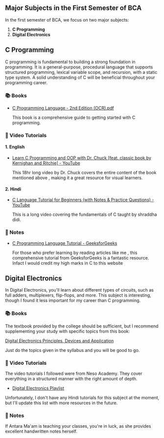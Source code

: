 ## Major Subjects in the First Semester of BCA

In the first semester of BCA, we focus on two major subjects:

1. **C Programming**
2. **Digital Electronics**

## C Programming

C programming is fundamental to building a strong foundation in programming. It is a general-purpose, procedural language that supports structured programming, lexical variable scope, and recursion, with a static type system. A solid understanding of C will be beneficial throughout your programming career.

### 📚 Books
- [C Programming Language - 2nd Edition (OCR).pdf](https://seriouscomputerist.atariverse.com/media/pdf/book/C%20Programming%20Language%20-%202nd%20Edition%20(OCR).pdf)

  This book is a comprehensive guide to getting started with C programming.


### 🎥 Video Tutorials

#### 1. English
- [Learn C Programming and OOP with Dr. Chuck \[feat. classic book by Kernighan and Ritchie\] - YouTube](https://www.youtube.com/watch?v=PaPN51Mm5qQ&t=5509s)

  This 18hr long video  by Dr. Chuck covers the entire content of the  book mentioned above , making it a great resource for visual learners.

#### 2. Hindi
- [C Language Tutorial for Beginners (with Notes & Practice Questions) - YouTube](https://www.youtube.com/watch?v=irqbmMNs2Bo)

  This is a long video covering the fundamentals of C taught by shraddha didi.

### 📄 Notes
- [C Programming Language Tutorial - GeeksforGeeks](https://www.geeksforgeeks.org/c-programming-language/?ref=lbp)

  For those who prefer learning by reading articles like me , this comprehensive tutorial from GeeksforGeeks is a fantastic resource. Infact I would credit my high marks in C to this website

## Digital Electronics

In Digital Electronics, you'll learn about different types of circuits, such as full adders, multiplexers, flip-flops, and more. This subject is interesting, though I found it less important for my career than C programming.

### 📚 Books

The textbook provided by the college should be sufficient, but I recommend supplementing your study with specific topics from this book:

   
[ Digital Electronics Principles, Devices and Application](https://www.shahucollegelatur.org.in/Department/Studymaterial/sci/it/BCA/FY/digielec.pdf)

Just do the topics given in the syllabus and you will be good to go.

### 🎥 Video Tutorials

The video tutorials I followed were from Neso Academy. They cover everything in a structured manner with the right amount of depth.
- [Digital Electronics Playlist](https://www.youtube.com/watch?v=M0mx8S05v60&list=PLBlnK6fEyqRjMH3mWf6kwqiTbT798eAOm)

Unfortunately, I don't have any Hindi tutorials for this subject at the moment, but I'll update this list with more resources in the future.

### 📄 Notes

If Antara Ma'am is teaching your classes, you're in luck, as she provides excellent handwritten notes herself.